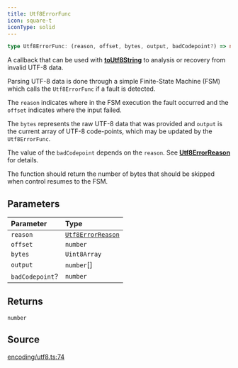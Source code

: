 ```yaml
---
title: Utf8ErrorFunc
icon: square-t
iconType: solid
---
```


```ts
type Utf8ErrorFunc: (reason, offset, bytes, output, badCodepoint?) => number;
```

A callback that can be used with [**toUtf8String**](/sdk/content/functions/toUtf8String) to analysis or recovery from invalid UTF-8
data.

Parsing UTF-8 data is done through a simple Finite-State Machine (FSM) which calls the `Utf8ErrorFunc` if a fault is
detected.

The `reason` indicates where in the FSM execution the fault occurred and the `offset` indicates where the input
failed.

The `bytes` represents the raw UTF-8 data that was provided and `output` is the current array of UTF-8 code-points,
which may be updated by the `Utf8ErrorFunc`.

The value of the `badCodepoint` depends on the `reason`. See [**Utf8ErrorReason**](/sdk/content/type-aliases/Utf8ErrorReason) for
details.

The function should return the number of bytes that should be skipped when control resumes to the FSM.

## Parameters

| Parameter | Type |
| :------ | :------ |
| `reason` | [`Utf8ErrorReason`](/sdk/content/type-aliases/Utf8ErrorReason) |
| `offset` | `number` |
| `bytes` | `Uint8Array` |
| `output` | `number`[] |
| `badCodepoint`? | `number` |

## Returns

`number`

## Source

[encoding/utf8.ts:74](https://github.com/dominant-strategies/quais.js/blob/c917e0989e665998ec2ac2eca2d080b032686e60/src/encoding/utf8.ts#L74)
